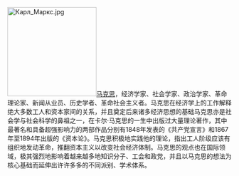 [[File:Карл_Маркс.jpg|200px]][[马克思|马克思]]，经济学家、社会学家、政治学家、革命理论家、新闻从业员、历史学者、革命社会主义者。马克思在经济学上的工作解释绝大多数工人和资本家间的关系，并且奠定后来诸多经济思想的基础马克思亦是社会学与社会科学的鼻祖之一，在卡尔·马克思的一生中出版过大量理论著作，其中最著名和具备超强影响力的两部作品分别有1848年发表的《共产党宣言》和1867年至1894年出版的《资本论》。马克思积极地实践他的理论，指出工人阶级应该有组织地发动革命，推翻资本主义以改变社会经济体制。马克思的观点也在国际领域，极其强烈地影响着越来越多地知识分子、工会和政党，并且以马克思的想法为核心基础而延伸出许许多多的不同派别、学术体系。